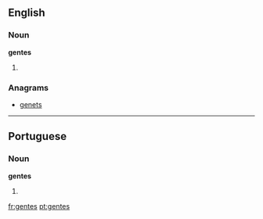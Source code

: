 ==English==

===Noun===
'''gentes''' 

# {{plural of|[[gens]]}}

===Anagrams===
* {{alphagram|eegnst}} [[genets#English|genets]]
----

==Portuguese==

===Noun===
{{wikipedia|dab=gentes}}
'''gentes'''

# {{pt-noun form of|[[gente]]|onlyf|pl}}

[[fr:gentes]]
[[pt:gentes]]